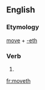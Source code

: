 ==English==

===Etymology===
[[move]] + [[-eth]]

===Verb===
{{infl|en|verb form}}

# {{archaic third-person singular of|move}}

[[fr:moveth]]